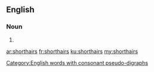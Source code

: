 ==English==

===Noun===
{{head|en|noun plural form}}

# {{plural of|shorthair|lang=en}}

[[Category:English words with consonant pseudo-digraphs]]

[[ar:shorthairs]]
[[fr:shorthairs]]
[[ku:shorthairs]]
[[my:shorthairs]]